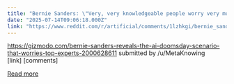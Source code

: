 ```yaml
---
title: "Bernie Sanders: \"Very, very knowledgeable people worry very much that we will not be able to control AI. It may be able to control us.\" ... \"This is not science fiction.\""
date: "2025-07-14T09:06:18.000Z"
link: "https://www.reddit.com/r/artificial/comments/1lzhkgi/bernie_sanders_very_very_knowledgeable_people/"
---
```


https://gizmodo.com/bernie-sanders-reveals-the-ai-doomsday-scenario-that-worries-top-experts-2000628611
    submitted by    /u/MetaKnowing  
 [link]   [comments]

[Read more](https://www.reddit.com/r/artificial/comments/1lzhkgi/bernie_sanders_very_very_knowledgeable_people/)

